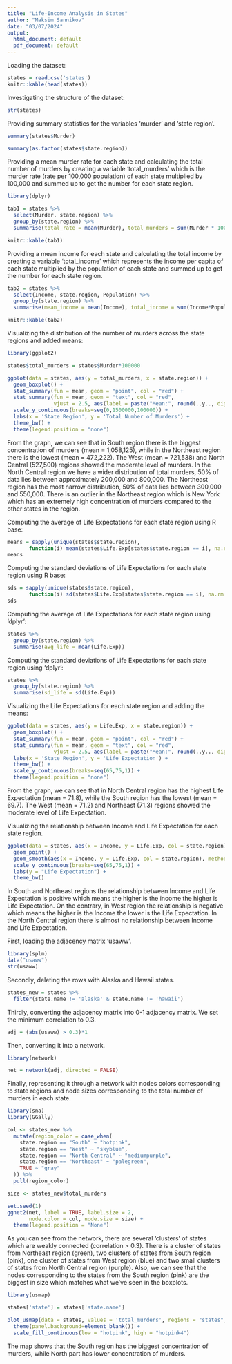 ```yaml
---
title: "Life-Income Analysis in States"
author: "Maksim Sannikov"
date: "03/07/2024"
output:
  html_document: default
  pdf_document: default
---
```


Loading the dataset:
```r
states = read.csv('states')
knitr::kable(head(states))
```

Investigating the structure of the dataset:
```r
str(states)
```


Providing summary statistics for the variables 'murder' and 'state region'.
```r
summary(states$Murder)
```

```r
summary(as.factor(states$state.region))
```

Providing a mean murder rate for each state and calculating the total number of murders by creating a variable 'total_murders' which is the murder rate (rate per 100,000 population) of each state multiplied by 100,000 and summed up to get the number for each state region.
```r
library(dplyr)

tab1 = states %>% 
  select(Murder, state.region) %>% 
  group_by(state.region) %>% 
  summarise(total_rate = mean(Murder), total_murders = sum(Murder * 100000))

knitr::kable(tab1)
```

Providing a mean income for each state and calculating the total income by creating a variable 'total_income' which represents the income per capita of each state multiplied by the population of each state and summed up to get the number for each state region.
```r
tab2 = states %>% 
  select(Income, state.region, Population) %>% 
  group_by(state.region) %>% 
  summarise(mean_income = mean(Income), total_income = sum(Income*Population))

knitr::kable(tab2)
```

Visualizing the distribution of the number of murders across the state regions and added means:
```r
library(ggplot2)

states$total_murders = states$Murder*100000

ggplot(data = states, aes(y = total_murders, x = state.region)) +
  geom_boxplot() +
  stat_summary(fun = mean, geom = "point", col = "red") +  
  stat_summary(fun = mean, geom = "text", col = "red",     
               vjust = 2.5, aes(label = paste("Mean:", round(..y.., digits = 1)))) +
  scale_y_continuous(breaks=seq(0,1500000,100000)) +
  labs(x = 'State Region', y = 'Total Number of Murders') +
  theme_bw() +
  theme(legend.position = "none")
```

From the graph, we can see that in South region there is the biggest concentration of murders (mean = 1,058,125), while in the Northeast region there is the lowest (mean = 472,222). The West (mean = 721,538) and North Central (527,500) regions showed the moderate level of murders. In the North Central region we have a wider distribution of total murders, 50% of data lies between approximately 200,000 and 800,000. The Northeast region has the most narrow distribution, 50% of data lies between 300,000 and 550,000. There is an outlier in the Northeast region which is New York which has an extremely high concentration of murders compared to the other states in the region.


Computing the average of Life Expectations for each state region using R base:
```r
means = sapply(unique(states$state.region), 
       function(i) mean(states$Life.Exp[states$state.region == i], na.rm = TRUE))
means
```

Computing the standard deviations of Life Expectations for each state region using R base:
```r
sds = sapply(unique(states$state.region), 
       function(i) sd(states$Life.Exp[states$state.region == i], na.rm = TRUE))
sds
```

Computing the average of Life Expectations for each state region using 'dplyr':
```r
states %>% 
  group_by(state.region) %>% 
  summarise(avg_life = mean(Life.Exp))
```

Computing the standard deviations of Life Expectations for each state region using 'dplyr':
```r
states %>% 
  group_by(state.region) %>% 
  summarise(sd_life = sd(Life.Exp))
```

Visualizing the Life Expectations for each state region and adding the means:
```r
ggplot(data = states, aes(y = Life.Exp, x = state.region)) +
  geom_boxplot() +
  stat_summary(fun = mean, geom = "point", col = "red") +  
  stat_summary(fun = mean, geom = "text", col = "red",     
               vjust = 2.5, aes(label = paste("Mean:", round(..y.., digits = 1)))) +
  labs(x = 'State Region', y = 'Life Expectation') +
  theme_bw() +
  scale_y_continuous(breaks=seq(65,75,1)) +
  theme(legend.position = "none")
```

From the graph, we can see that in North Central region has the highest Life Expectation (mean = 71.8), while the South region has the lowest (mean = 69.7). The West (mean = 71.2) and Northeast (71.3) regions showed the moderate level of Life Expectation. 


Visualizing the relationship between Income and Life Expectation for each state region.

```r
ggplot(data = states, aes(x = Income, y = Life.Exp, col = state.region)) +
  geom_point() +
  geom_smooth(aes(x = Income, y = Life.Exp, col = state.region), method = 'lm', se = FALSE) +
  scale_y_continuous(breaks=seq(65,75,1)) +
  labs(y = "Life Expectation") +
  theme_bw()
```

In South and Northeast regions the relationship between Income and Life Expectation is positive which means the higher is the income the higher is Life Expectation. On the contrary, in West region the relationship is negative which means the higher is the Income the lower is the Life Expectation. In the North Central region there is almost no relationship between Income and Life Expectation.


First, loading the adjacency matrix 'usaww'.

```r
library(splm)
data("usaww") 
str(usaww)
```

Secondly, deleting the rows with Alaska and Hawaii states.
```r
states_new = states %>% 
  filter(state.name != 'alaska' & state.name != 'hawaii')
```

Thirdly, converting the adjacency matrix into 0-1 adjacency matrix. We set the minimum correlation to 0.3.
```r
adj = (abs(usaww) > 0.3)*1
```

Then, converting it into a network.
```r
library(network)

net = network(adj, directed = FALSE)
```

Finally, representing it through a network with nodes colors corresponding to state regions and node sizes corresponding to the total number of murders in each state.
```r
library(sna)
library(GGally)

col <- states_new %>% 
  mutate(region_color = case_when(
    state.region == "South" ~ "hotpink",
    state.region == "West" ~ "skyblue",
    state.region == "North Central" ~ "mediumpurple",
    state.region == "Northeast" ~ "palegreen", 
    TRUE ~ "gray"
  )) %>% 
  pull(region_color)

size <- states_new$total_murders

set.seed(1)
ggnet2(net, label = TRUE, label.size = 2, 
       node.color = col, node.size = size) +
  theme(legend.position = "None")
```

As you can see from the network, there are several 'clusters' of states which are weakly connected (correlation > 0.3). There is a cluster of states from Northeast region (green), two clusters of states from South region (pink), one cluster of states from West region (blue) and two small clusters of states from North Central region (purple). Also, we can see that the nodes corresponding to the states from the South region (pink) are the biggest in size which matches what we've seen in the boxplots.


```r
library(usmap)

states['state'] = states['state.name']

plot_usmap(data = states, values = 'total_murders', regions = "states", ) + 
  theme(panel.background=element_blank()) +
  scale_fill_continuous(low = "hotpink", high = "hotpink4")
```

The map shows that the South region has the biggest concentration of murders, while North part has lower concentration of murders.
